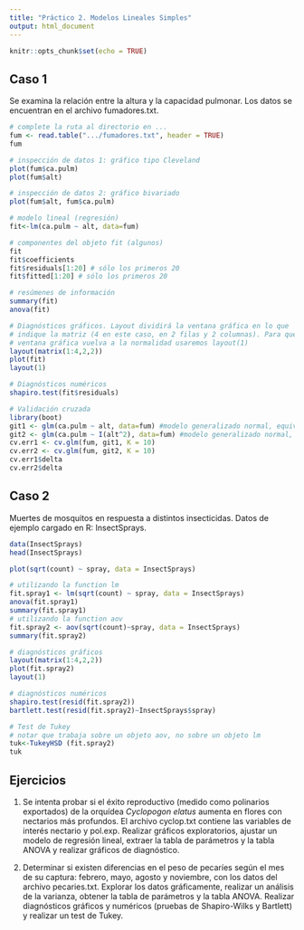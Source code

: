 ```yaml
---
title: "Práctico 2. Modelos Lineales Simples"
output: html_document
---
```


```r
knitr::opts_chunk$set(echo = TRUE)
```

## Caso 1

Se examina la relación entre la altura y la capacidad pulmonar. Los datos se encuentran en el archivo fumadores.txt.   

```R
# complete la ruta al directorio en ...
fum <- read.table(".../fumadores.txt", header = TRUE)
fum 

# inspección de datos 1: gráfico tipo Cleveland
plot(fum$ca.pulm)
plot(fum$alt)

# inspección de datos 2: gráfico bivariado
plot(fum$alt, fum$ca.pulm)

# modelo lineal (regresión)
fit<-lm(ca.pulm ~ alt, data=fum)

# componentes del objeto fit (algunos)
fit
fit$coefficients
fit$residuals[1:20] # sólo los primeros 20
fit$fitted[1:20] # sólo los primeros 20

# resúmenes de información
summary(fit)
anova(fit)

# Diagnósticos gráficos. Layout dividirá la ventana gráfica en lo que    
# indique la matriz (4 en este caso, en 2 filas y 2 columnas). Para que la   
# ventana gráfica vuelva a la normalidad usaremos layout(1)
layout(matrix(1:4,2,2))
plot(fit)
layout(1)

# Diagnósticos numéricos
shapiro.test(fit$residuals)

# Validación cruzada
library(boot)
git1 <- glm(ca.pulm ~ alt, data=fum) #modelo generalizado normal, equivale a lm
git2 <- glm(ca.pulm ~ I(alt^2), data=fum) #modelo generalizado normal, equivale a lm
cv.err1 <- cv.glm(fum, git1, K = 10)
cv.err2 <- cv.glm(fum, git2, K = 10)
cv.err1$delta
cv.err2$delta
```

## Caso 2

Muertes de mosquitos en respuesta a distintos insecticidas. Datos de ejemplo cargado en R: InsectSprays.

```R
data(InsectSprays)
head(InsectSprays)

plot(sqrt(count) ~ spray, data = InsectSprays)

# utilizando la function lm
fit.spray1 <- lm(sqrt(count) ~ spray, data = InsectSprays)
anova(fit.spray1)
summary(fit.spray1)
# utilizando la function aov
fit.spray2 <- aov(sqrt(count)~spray, data = InsectSprays)
summary(fit.spray2)

# diagnósticos gráficos
layout(matrix(1:4,2,2))
plot(fit.spray2)
layout(1)

# diagnósticos numéricos
shapiro.test(resid(fit.spray2))
bartlett.test(resid(fit.spray2)~InsectSprays$spray)

# Test de Tukey
# notar que trabaja sobre un objeto aov, no sobre un objeto lm
tuk<-TukeyHSD (fit.spray2)
tuk
```

## Ejercicios

1. Se intenta probar si el éxito reproductivo (medido como polinarios exportados) de la orquídea *Cyclopogon elatus* aumenta en flores con nectarios más profundos. El archivo cyclop.txt contiene las variables de interés nectario y pol.exp. Realizar gráficos exploratorios, ajustar un modelo de regresión lineal, extraer la tabla de parámetros y la tabla ANOVA y realizar gráficos de diagnóstico. 
     
2. Determinar si existen diferencias en el peso de pecaríes según el mes de su captura: febrero, mayo, agosto y noviembre, con los datos del archivo pecaries.txt. Explorar los datos gráficamente, realizar un análisis de la varianza, obtener la tabla de parámetros y la tabla ANOVA. Realizar diagnósticos gráficos y numéricos  (pruebas de Shapiro-Wilks y Bartlett) y realizar un test de Tukey.  